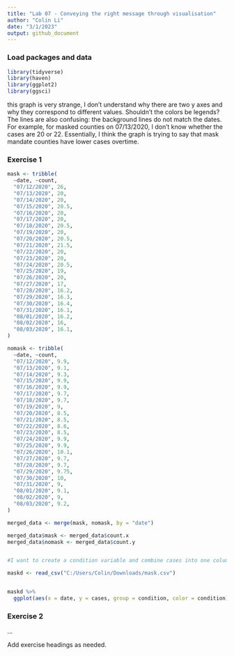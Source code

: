 ```yaml
---
title: "Lab 07 - Conveying the right message through visualisation"
author: "Colin Li"
date: "3/1/2023"
output: github_document
---
```


### Load packages and data

```r
library(tidyverse) 
library(haven)
library(ggplot2)
library(ggsci)
```


this graph is very strange, I don't understand why there are two y axes and why they correspond to different values. Shouldn't the colors be legends? The lines are also confusing: the background lines do not match the dates. For example, for masked counties on 07/13/2020, I don't know whether the cases are 20 or 22. Essentially, I think the graph is trying to say that mask mandate counties have lower cases overtime. 


### Exercise 1
```r
mask <- tribble(
  ~date, ~count,
  "07/12/2020", 26,
  "07/13/2020", 20,
  "07/14/2020", 20,
  "07/15/2020", 20.5,
  "07/16/2020", 20,
  "07/17/2020", 20,
  "07/18/2020", 20.5,
  "07/19/2020", 20,
  "07/20/2020", 20.5,
  "07/21/2020", 21.5,
  "07/22/2020", 20,
  "07/23/2020", 20, 
  "07/24/2020", 20.5,
  "07/25/2020", 19,
  "07/26/2020", 20,
  "07/27/2020", 17,
  "07/28/2020", 16.2,
  "07/29/2020", 16.3,
  "07/30/2020", 16.4,
  "07/31/2020", 16.1,
  "08/01/2020", 16.2,
  "08/02/2020", 16,
  "08/03/2020", 16.1,
)

nomask <- tribble(
  ~date, ~count,
  "07/12/2020", 9.9,
  "07/13/2020", 9.1,
  "07/14/2020", 9.3,
  "07/15/2020", 9.9,
  "07/16/2020", 9.9,
  "07/17/2020", 9.7,
  "07/18/2020", 9.7,
  "07/19/2020", 9,
  "07/20/2020", 8.5,
  "07/21/2020", 8.5,
  "07/22/2020", 8.6,
  "07/23/2020", 8.5, 
  "07/24/2020", 9.9,
  "07/25/2020", 9.9,
  "07/26/2020", 10.1,
  "07/27/2020", 9.7,
  "07/28/2020", 9.7,
  "07/29/2020", 9.75,
  "07/30/2020", 10,
  "07/31/2020", 9,
  "08/01/2020", 9.1,
  "08/02/2020", 9,
  "08/03/2020", 9.2,
)

merged_data <- merge(mask, nomask, by = "date")

merged_data$mask <- merged_data$count.x
merged_data$nomask <- merged_data$count.y


#I want to create a condition variable and combine cases into one column but forgot how to do that in R, so I did it in excel

maskd <- read_csv("C:/Users/Colin/Downloads/mask.csv")


maskd %>%
  ggplot(aes(x = date, y = cases, group = condition, color = condition)) + geom_line(linewidth = 2) + scale_color_jama() + theme(panel.background = element_rect(fill = "white", colour = "grey50"), legend.key = element_rect(fill = "white", color = NA)) + ggtitle("Kansas COVID-19 7-Day Rolling Average of Daily Cases/Per 100K Population") + theme(strip.background = element_rect(fill="white"), strip.text = element_text(size = 10, face = "bold")) + labs(subtitle = "Mask Counties Vs. No-Mask Mandate Counties", x = "Date", y = "Cases", color = "County Mask Requirement")

```


### Exercise 2

...

Add exercise headings as needed.
